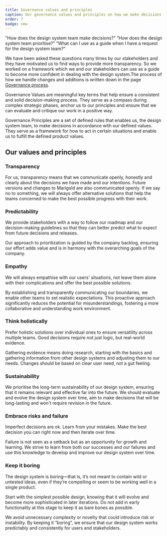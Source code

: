 ```yaml
---
title: Governance values and principles
caption: Our governance values and principles on how we make decisions in the design system.
order: 7
badge: new
---
```


“How does the design system team make decisions?”
”How does the design system team prioritise?”
”What can I use as a guide when I have a request for the design system team?”

We have been asked these questions many times by our stakeholders and they have motivated us to find ways to provide more transparency. So we worked on a framework which we and our stakeholders can use as a guide to become more confident in dealing with the design system.The process of how we handle changes and additions is written down in the page [Governance process](/introduction/governance-process).

Governance Values are meaningful key terms that help ensure a consistent and solid decision-making process. They serve as a compass during complex strategic phases, anchor us to our principles and ensure that we can evaluate and critique our work in a positive way.

Governance Principles are a set of defined rules that enables us, the design system team, to make decisions in accordance with our defined values. They serve as a framework for how to act in certain situations and enable us to fulfill the defined product values.

## Our values and principles

### Transparency

For us, transparency means that we communicate openly, honestly and clearly about the decisions we have made and our intentions. Future versions and changes to Marigold are also communicated openly.
If we say no to something, we will always offer alternative solutions that help the teams concerned to make the best possible progress with their work.

### Predictability

We provide stakeholders with a way to follow our roadmap and our decision-making guidelines so that they can better predict what to expect from future decisions and releases.

Our approach to prioritization is guided by the company backlog, ensuring our effort adds value and is in harmony with the overarching goals of the company.

### Empathy

We will always empathise with our users' situations, not leave them alone with their complications and offer the best possible solutions.

By establishing and transparently communicating our boundaries, we enable other teams to set realistic expectations. This proactive approach significantly reduces the potential for misunderstandings, fostering a more collaborative and understanding work environment.

### Think holistically

Prefer holistic solutions over individual ones to ensure versatility across multiple teams.
Good decisions require not just logic, but real-world evidence.

Gathering evidence means doing research, starting with the basics and gathering information from other design systems and adjusting them to our needs. Changes should be based on clear user need, not a gut feeling.

### Sustainability

We prioritise the long-term sustainability of our design system, ensuring that it remains relevant and effective far into the future. We should evaluate and evolve the design system over time, aim to make decisions that will be long-lasting and won't require revision in the future.

### Embrace risks and failure

Imperfect decisions are ok. Learn from your mistakes. Make the best decision you can right now and then iterate over time.

Failure is not seen as a setback but as an opportunity for growth and learning. We strive to learn from both our successes and our failures and use this knowledge to develop and improve our design system over time.

### Keep it boring

The design system is boring—that is, it’s not meant to contain wild or untested ideas, even if they’re compelling or seem to be working well in a single product.

Start with the simplest possible design, knowing that it will evolve and become more sophisticated in later iterations. Do not add in early functionality at this stage to keep it as bare bones as possible.

We avoid unnecessary complexity or novelty that could introduce risk or instability. By keeping it “boring”, we ensure that our design system works predictably and consistently for users and stakeholders.
